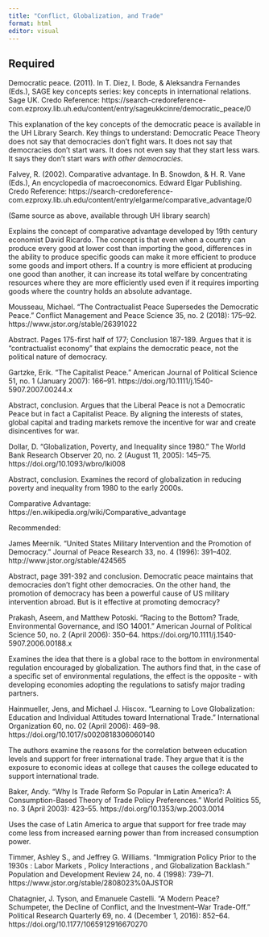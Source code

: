 ```yaml
---
title: "Conflict, Globalization, and Trade"
format: html
editor: visual
---
```


## Required

Democratic peace. (2011). In T. Diez, I. Bode, & Aleksandra Fernandes (Eds.), SAGE key concepts series: key concepts in international relations. Sage UK. Credo Reference: https://search-credoreference-com.ezproxy.lib.uh.edu/content/entry/sageukkcinre/democratic_peace/0

This explanation of the key concepts of the democratic peace is available in the UH Library Search. Key things to understand: Democratic Peace Theory does not say that democracies don't fight wars. It does not say that democracies don't start wars. It does not even say that they start less wars. It says they don't start wars *with other democracies*.

Falvey, R. (2002). Comparative advantage. In B. Snowdon, & H. R. Vane (Eds.), An encyclopedia of macroeconomics. Edward Elgar Publishing. Credo Reference: https://search-credoreference-com.ezproxy.lib.uh.edu/content/entry/elgarme/comparative_advantage/0

(Same source as above, available through UH library search)

Explains the concept of comparative advantage developed by 19th century economist David Ricardo. The concept is that even when a country can produce every good at lower cost than importing the good, differences in the ability to produce specific goods can make it more efficient to produce some goods and import others. If a country is more efficient at producing one good than another, it can increase its total welfare by concentrating resources where they are more efficiently used even if it requires importing goods where the country holds an absolute advantage.

Mousseau, Michael. "The Contractualist Peace Supersedes the Democratic Peace." Conflict Management and Peace Science 35, no. 2 (2018): 175--92. https://www.jstor.org/stable/26391022

Abstract. Pages 175-first half of 177; Conclusion 187-189. Argues that it is "contractualist economy" that explains the democratic peace, not the political nature of democracy.

Gartzke, Erik. "The Capitalist Peace." American Journal of Political Science 51, no. 1 (January 2007): 166--91. https://doi.org/10.1111/j.1540-5907.2007.00244.x

Abstract, conclusion. Argues that the Liberal Peace is not a Democratic Peace but in fact a Capitalist Peace. By aligning the interests of states, global capital and trading markets remove the incentive for war and create disincentives for war.

Dollar, D. "Globalization, Poverty, and Inequality since 1980." The World Bank Research Observer 20, no. 2 (August 11, 2005): 145--75. https://doi.org/10.1093/wbro/lki008

Abstract, conclusion. Examines the record of globalization in reducing poverty and inequality from 1980 to the early 2000s.

Comparative Advantage: https://en.wikipedia.org/wiki/Comparative_advantage

Recommended:

James Meernik. "United States Military Intervention and the Promotion of Democracy." Journal of Peace Research 33, no. 4 (1996): 391--402. http://www.jstor.org/stable/424565

Abstract, page 391-392 and conclusion. Democratic peace maintains that democracies don't fight other democracies. On the other hand, the promotion of democracy has been a powerful cause of US military intervention abroad. But is it effective at promoting democracy?

Prakash, Aseem, and Matthew Potoski. "Racing to the Bottom? Trade, Environmental Governance, and ISO 14001." American Journal of Political Science 50, no. 2 (April 2006): 350--64. https://doi.org/10.1111/j.1540-5907.2006.00188.x

Examines the idea that there is a global race to the bottom in environmental regulation encouraged by globalization. The authors find that, in the case of a specific set of environmental regulations, the effect is the opposite - with developing economies adopting the regulations to satisfy major trading partners.

Hainmueller, Jens, and Michael J. Hiscox. "Learning to Love Globalization: Education and Individual Attitudes toward International Trade." International Organization 60, no. 02 (April 2006): 469--98. https://doi.org/10.1017/s0020818306060140

The authors examine the reasons for the correlation between education levels and support for freer international trade. They argue that it is the exposure to economic ideas at college that causes the college educated to support international trade.

Baker, Andy. "Why Is Trade Reform So Popular in Latin America?: A Consumption-Based Theory of Trade Policy Preferences." World Politics 55, no. 3 (April 2003): 423--55. https://doi.org/10.1353/wp.2003.0014

Uses the case of Latin America to argue that support for free trade may come less from increased earning power than from increased consumption power.

Timmer, Ashley S., and Jeffrey G. Williams. "Immigration Policy Prior to the 1930s : Labor Markets , Policy Interactions , and Globalization Backlash." Population and Development Review 24, no. 4 (1998): 739--71. https://www.jstor.org/stable/2808023%0AJSTOR

Chatagnier, J. Tyson, and Emanuele Castelli. "A Modern Peace? Schumpeter, the Decline of Conflict, and the Investment--War Trade-Off." Political Research Quarterly 69, no. 4 (December 1, 2016): 852--64. https://doi.org/10.1177/1065912916670270
